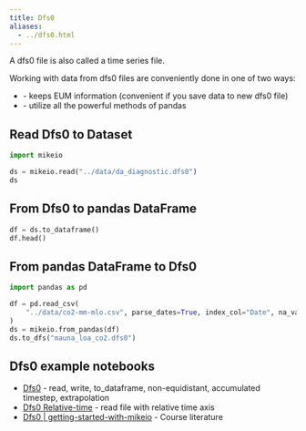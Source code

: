 ```yaml
---
title: Dfs0
aliases:
  - ../dfs0.html
---
```


A dfs0 file is also called a time series file.

Working with data from dfs0 files are conveniently done in one of two ways:

* [](`mikeio.Dataset`) - keeps EUM information (convenient if you save data to new dfs0 file)
* [](`pandas.DataFrame`) - utilize all the powerful methods of pandas


## Read Dfs0 to Dataset


```python
import mikeio

ds = mikeio.read("../data/da_diagnostic.dfs0")
ds
```

## From Dfs0 to pandas DataFrame

```python
df = ds.to_dataframe()
df.head()
```

## From pandas DataFrame to Dfs0


```python
import pandas as pd

df = pd.read_csv(
    "../data/co2-mm-mlo.csv", parse_dates=True, index_col="Date", na_values=-99.99
)
ds = mikeio.from_pandas(df)
ds.to_dfs("mauna_loa_co2.dfs0")
```


## Dfs0 example notebooks

* [Dfs0](https://nbviewer.jupyter.org/github/DHI/mikeio/blob/main/notebooks/Dfs0%20-%20Timeseries.ipynb) - read, write, to_dataframe, non-equidistant, accumulated timestep, extrapolation
* [Dfs0 Relative-time](https://nbviewer.jupyter.org/github/DHI/mikeio/blob/main/notebooks/Dfs0%20-%20Relative%20time.ipynb) - read file with relative time axis
* [Dfs0 | getting-started-with-mikeio](https://dhi.github.io/getting-started-with-mikeio/dfs0.html) - Course literature

